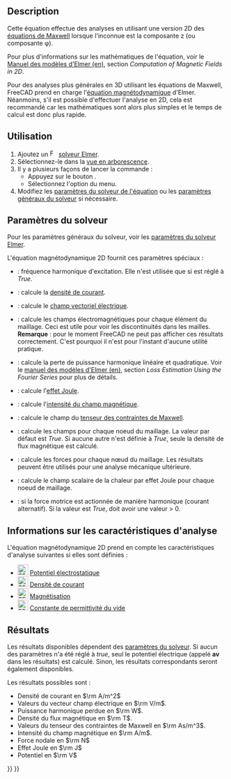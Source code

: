 <languages/>

{{Docnav/fr
|[[FEM_EquationMagnetodynamic/fr|Équation magnétodynamique]]
|[[FEM_EquationStaticCurrent/fr|Équation courant statique]]
|[[FEM_Workbench/fr|Atelier FEM]]
|IconL=FEM_EquationMagnetodynamic.svg
|IconR=FEM_EquationStaticCurrent.svg
|IconC=Workbench_FEM.svg
}}

<div class="mw-translate-fuzzy">
{{GuiCommand/fr
|Name=FEM EquationMagnetodynamic2D
|Name/fr=FEM Équation magnétodynamique 2D
|MenuLocation=Résolution → Équations électromagnétiques → Équation magnétodynamique 2D
|Workbenches=[[FEM_Workbench/fr|FEM]]
|Version=0.21
|SeeAlso=[[FEM_EquationMagnetodynamic/fr|FEM Équation magnétodynamique]]
}}
</div>

==Description==

Cette équation effectue des analyses en utilisant une version 2D des [https://fr.wikipedia.org/wiki/%C3%89quations_de_Maxwell équations de Maxwell] lorsque l'inconnue est la composante z (ou composante φ).

Pour plus d'informations sur les mathématiques de l'équation, voir le [http://www.elmerfem.org/blog/documentation/ Manuel des modèles d'Elmer (en)], section ''Computation of Magnetic Fields in 2D''.

Pour des analyses plus générales en 3D utilisant les équations de Maxwell, FreeCAD prend en charge l'[[FEM_EquationMagnetodynamic/fr|équation magnétodynamique]] d'Elmer. Néanmoins, s'il est possible d'effectuer l'analyse en 2D, cela est recommandé car les mathématiques sont alors plus simples et le temps de calcul est donc plus rapide.

<span id="Usage"></span>
==Utilisation==

<div class="mw-translate-fuzzy">
# Ajoutez un [[Image:FEM_SolverElmer.svg|16px]] [[FEM_SolverElmer/fr#Équations|solveur Elmer]].
# Sélectionnez-le dans la [[Tree_view/fr|vue en arborescence]].
# Il y a plusieurs façons de lancer la commande :
#* Appuyez sur le bouton {{Button|[[Image:FEM_EquationMagnetodynamic2D.svg|16px]] [[FEM_EquationMagnetodynamic2D/fr|Équation magnétodynamique 2D]]}}.
#* Sélectionnez l'option {{MenuCommand|Résolution → Équations électromagnétiques → [[Image:FEM_EquationMagnetodynamic2D.svg|16px]] Équation magnétodynamique 2D}} du menu.
# Modifiez les [[#Param.C3.A8tres_du_solveur|paramètres du solveur de l'équation]] ou les [[FEM_SolverElmer_SolverSettings/fr|paramètres généraux du solveur]] si nécessaire.
</div>

<span id="Solver_Settings"></span>
==Paramètres du solveur==

Pour les paramètres généraux du solveur, voir les [[FEM_SolverElmer_SolverSettings/fr|paramètres du solveur Elmer]].

L'équation magnétodynamique 2D fournit ces paramètres spéciaux :
* {{PropertyData|Angular Frequency}} : fréquence harmonique d'excitation. Elle n'est utilisée que si {{PropertyData|Is Harmonic}} est réglé à ''True''.
* {{PropertyData|Calculate Current Density}} : calcule la [https://fr.wikipedia.org/wiki/Densit%C3%A9_de_courant densité de courant].
* {{PropertyData|Calculate Electric Field}} : calcule le [https://fr.wikipedia.org/wiki/Champ_%C3%A9lectrique champ vectoriel électrique].
* {{PropertyData|Calculate Elemental Fields}} : calcule les champs électromagnétiques pour chaque élément du maillage. Ceci est utile pour voir les discontinuités dans les mailles.</br>'''Remarque''' : pour le moment FreeCAD ne peut pas afficher ces résultats correctement. C'est pourquoi il n'est pour l'instant d'aucune utilité pratique.
* {{PropertyData|Calculate Harmonic Loss}} : calcule la perte de puissance harmonique linéaire et quadratique. Voir le [http://www.elmerfem.org/blog/documentation/ manuel des modèles d'Elmer (en)], section ''Loss Estimation Using the Fourier Series'' pour plus de détails.
* {{PropertyData|Calculate Joule Heating}} : calcule l'[https://fr.wikipedia.org/wiki/Effet_Joule effet Joule].
* {{PropertyData|Calculate Magnetic Strength}} : calcule l'[https://fr.wikipedia.org/wiki/Champ_magn%C3%A9tique intensité du champ magnétique].
* {{PropertyData|Calculate Maxwell Stress}} : calcule le champ du [https://fr.wikipedia.org/wiki/Tenseur_des_contraintes_de_Maxwell tenseur des contraintes de Maxwell].
* {{PropertyData|Calculate Nodal Fields}} : calcule les champs pour chaque noeud du maillage. La valeur par défaut est ''True''. Si aucune autre {{PropertyData|Calculate *}} n'est définie à ''True'', seule la densité de flux magnétique est calculé.
* {{PropertyData|Calculate Nodal Forces}} : calcule les forces pour chaque nœud du maillage. Les résultats peuvent être utilisés pour une analyse mécanique ultérieure.
* {{PropertyData|Calculate Nodal Heating}} : calcule le champ scalaire de la chaleur par effet Joule pour chaque noeud de maillage.
* {{PropertyData|Is Harmonic}} : si la force motrice est actionnée de manière harmonique (courant alternatif). Si la valeur est ''True'', {{PropertyData|Angular Frequency}} doit avoir une valeur > 0.

<span id="Analysis_Feature_Information"></span>
==Informations sur les caractéristiques d'analyse==

L'équation magnétodynamique 2D prend en compte les caractéristiques d'analyse suivantes si elles sont définies :

* [[Image:FEM_ConstraintElectrostaticPotential.svg|24px]] [[FEM_ConstraintElectrostaticPotential/fr|Potentiel électrostatique]]
* [[Image:FEM_ConstraintCurrentDensity.svg|24px]] [[FEM_ConstraintCurrentDensity/fr|Densité de courant]]
* [[Image:FEM_ConstraintMagnetization.svg|24px]] [[FEM_ConstraintMagnetization/fr|Magnétisation]]
* [[Image:FEM_ConstantVacuumPermittivity.svg|24px]] [[FEM_ConstantVacuumPermittivity/fr|Constante de permittivité du vide]]

<span id="Results"></span>
==Résultats==

Les résultats disponibles dépendent des [[#Paramètres_du_solveur|paramètres du solveur]]. Si aucun des paramètres {{PropertyData|Calculate *}} n'a été réglé à ''true'', seul le potentiel électrique (appelé '''av''' dans les résultats) est calculé. Sinon, les résultats correspondants seront également disponibles.

Les résultats possibles sont :
* Densité de courant en <math>\rm A/m^2</math>
* Valeurs du vecteur champ électrique en <math>\rm V/m</math>.
* Puissance harmonique perdue en <math>\rm W</math>.
* Densité du flux magnétique en <math>\rm T</math>.
* Valeurs du tenseur des contraintes de Maxwell en <math>\rm As/m^3</math>.
* Intensité du champ magnétique en <math> \rm A/m</math>.
* Force nodale en <math>\rm N</math>
* Effet Joule en <math>\rm J</math>
* Potentiel en <math>\rm V</math>


{{Docnav/fr
|[[FEM_EquationMagnetodynamic/fr|Équation magnétodynamique]]
|[[FEM_EquationStaticCurrent/fr|Équation courant statique]]
|[[FEM_Workbench/fr|Atelier FEM]]
|IconL=FEM_EquationMagnetodynamic.svg
|IconR=FEM_EquationStaticCurrent.svg
|IconC=Workbench_FEM.svg
}}

{{FEM_Tools_navi{{#translation:}}}}
{{Userdocnavi{{#translation:}}}}